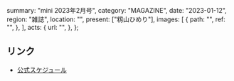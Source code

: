   summary: "mini 2023年2月号",
  category: "MAGAZINE",
  date: "2023-01-12",
  region: "雑誌",
  location: "",
  present: ["籾山ひめり"],
  images: [
    {
      path: "",
      ref: "",
    },
  ],
  acts: {
    url: "",
  },
};

## リンク

- [公式スケジュール](https://takanenonadeshiko.jp/?p=617)
